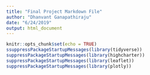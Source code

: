 ```yaml
---
title: "Final Project Markdown File"
author: "Dhanvant Ganapathiraju"
date: "6/24/2019"
output: html_document
---
```


```r
knitr::opts_chunk$set(echo = TRUE)
ssuppressPackageStartupMessages(library(tidyverse))
suppressPackageStartupMessages(library(highcharter))
suppressPackageStartupMessages(library(leaflet))
suppressPackageStartupMessages(library(plotly))
```

